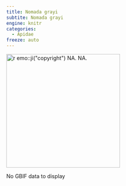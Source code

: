 ```yaml
---
title: Nomada grayi
subtite: Nomada grayi
engine: knitr
categories:
  - Apidae
freeze: auto
---
```

[![`r emo::ji("copyright")` NA. NA.](/files/no_bee.png){height=300}](NA)

No GBIF data to display
